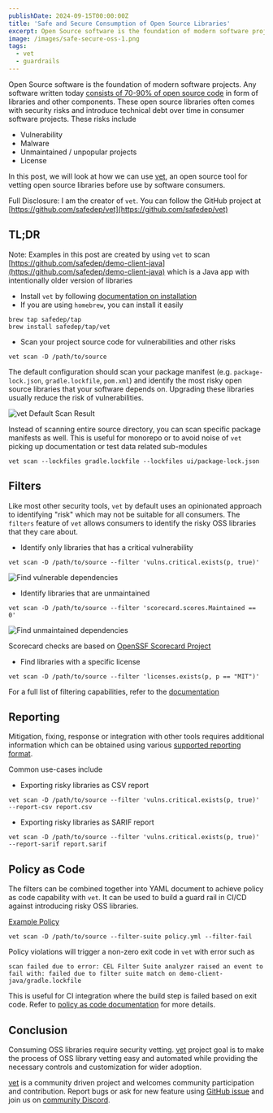 ```yaml
---
publishDate: 2024-09-15T00:00:00Z
title: 'Safe and Secure Consumption of Open Source Libraries'
excerpt: Open Source software is the foundation of modern software projects. Any software written today consists of 70-90% of open source code in form of libraries and other components.
image: /images/safe-secure-oss-1.png
tags:
  - vet
  - guardrails
---
```


Open Source software is the foundation of modern software projects. Any software written today [consists of 70-90% of open source code](https://www.linuxfoundation.org/blog/blog/a-summary-of-census-ii-open-source-software-application-libraries-the-world-depends-on) in form of libraries and other components. These open source libraries often comes with security risks and introduce technical debt over time in consumer software projects. These risks include

- Vulnerability
- Malware
- Unmaintained / unpopular projects
- License

In this post, we will look at how we can use [vet](https://github.com/safedep/vet), an open source tool for vetting open source libraries before use by software consumers.

Full Disclosure: I am the creator of `vet`. You can follow the GitHub project at [https://github.com/safedep/vet](https://github.com/safedep/vet)

## TL;DR

Note: Examples in this post are created by using `vet` to scan [https://github.com/safedep/demo-client-java](https://github.com/safedep/demo-client-java) which is a Java app with intentionally older version of libraries

- Install `vet` by following [documentation on installation](https://docs.safedep.io/installation)
- If you are using `homebrew`, you can install it easily

```
brew tap safedep/tap
brew install safedep/tap/vet
```

- Scan your project source code for vulnerabilities and other risks

```
vet scan -D /path/to/source
```

The default configuration should scan your package manifest (e.g. `package-lock.json`, `gradle.lockfile`, `pom.xml`) and identify the most risky open source libraries that your software depends on. Upgrading these libraries usually reduce the risk of vulnerabilities.

![vet Default Scan Result](https://dev-to-uploads.s3.amazonaws.com/uploads/articles/tj758fjmzg6w9ygupppe.png)

Instead of scanning entire source directory, you can scan specific package manifests as well. This is useful for monorepo or to avoid noise of `vet` picking up documentation or test data related sub-modules

```
vet scan --lockfiles gradle.lockfile --lockfiles ui/package-lock.json
```

## Filters

Like most other security tools, `vet` by default uses an opinionated approach to identifying "risk" which may not be suitable for all consumers. The `filters` feature of `vet` allows consumers to identify the risky OSS libraries that they care about.

- Identify only libraries that has a critical vulnerability

```
vet scan -D /path/to/source --filter 'vulns.critical.exists(p, true)'
```

![Find vulnerable dependencies](https://dev-to-uploads.s3.amazonaws.com/uploads/articles/msc72gcqj1v1345njyni.png)

- Identify libraries that are unmaintained

```
vet scan -D /path/to/source --filter 'scorecard.scores.Maintained == 0'
```

![Find unmaintained dependencies](https://dev-to-uploads.s3.amazonaws.com/uploads/articles/arkcou1l3qz3q1p1vj0v.png)

Scorecard checks are based on [OpenSSF Scorecard Project](https://scorecard.dev/)

- Find libraries with a specific license

```
vet scan -D /path/to/source --filter 'licenses.exists(p, p == "MIT")'
```

For a full list of filtering capabilities, refer to the [documentation](https://docs.safedep.io/advanced/filtering)

## Reporting

Mitigation, fixing, response or integration with other tools requires additional information which can be obtained using various [supported reporting format](https://docs.safedep.io/reporting).

Common use-cases include

- Exporting risky libraries as CSV report

```
vet scan -D /path/to/source --filter 'vulns.critical.exists(p, true)' --report-csv report.csv
```

- Exporting risky libraries as SARIF report

```
vet scan -D /path/to/source --filter 'vulns.critical.exists(p, true)' --report-sarif report.sarif
```

## Policy as Code

The filters can be combined together into YAML document to achieve policy as code capability with `vet`. It can be used to build a guard rail in CI/CD against introducing risky OSS libraries.

[Example Policy](https://github.com/safedep/vet/blob/main/samples/filter-suites/fs-generic.yml)

```
vet scan -D /path/to/source --filter-suite policy.yml --filter-fail
```

Policy violations will trigger a non-zero exit code in `vet` with error such as

```
scan failed due to error: CEL Filter Suite analyzer raised an event to fail with: failed due to filter suite match on demo-client-java/gradle.lockfile
```

This is useful for CI integration where the build step is failed based on exit code. Refer to [policy as code documentation](https://docs.safedep.io/advanced/polic-as-code) for more details.

## Conclusion

Consuming OSS libraries require security vetting. [vet](https://github.com/safedep/vet) project goal is to make the process of OSS library vetting easy and automated while providing the necessary controls and customization for wider adoption.

[vet](https://github.com/safedep/vet) is a community driven project and welcomes community participation and contribution. Report bugs or ask for new feature using [GitHub issue](https://github.com/safedep/vet/issues) and join us on [community Discord](https://docs.safedep.io/community).
